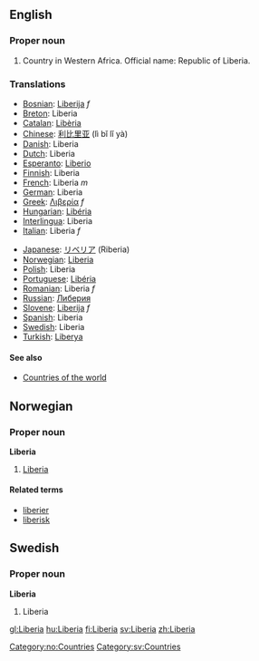 ==English==
===Proper noun===

# Country in Western Africa. Official name: Republic of Liberia.
===Translations===
{{top}}
*[[Bosnian]]: [[Liberija]] ''f''
*[[Breton]]: Liberia
*[[Catalan]]: [[Libèria]]
*[[Chinese]]: [[利比里亚]] (lì bǐ lǐ yà)
*[[Danish]]: Liberia
*[[Dutch]]: Liberia
*[[Esperanto]]: [[Liberio]]
*[[Finnish]]: Liberia
*[[French]]: Liberia ''m''
*[[German]]: Liberia
*[[Greek]]: [[Λιβερία]] ''f''
*[[Hungarian]]: [[Libéria]]
*[[Interlingua]]: Liberia
*[[Italian]]: Liberia ''f''
{{mid}}
*[[Japanese]]: [[リベリア]] (Riberia)
*[[Norwegian]]: [[Liberia#Norwegian|Liberia]]
*[[Polish]]: Liberia
*[[Portuguese]]: [[Libéria]]
*[[Romanian]]: Liberia ''f''
*[[Russian]]: [[Либерия]]
*[[Slovene]]: [[Liberija]] ''f''
*[[Spanish]]: Liberia
*[[Swedish]]: Liberia
*[[Turkish]]: [[Liberya]]
{{bottom}}

====See also====
*[[Countries of the world]]

==Norwegian==
===Proper noun===
[[Category:no:Countries]]
'''Liberia'''
#[[Liberia#English|Liberia]]
====Related terms====
*[[liberier]]
*[[liberisk]]

==Swedish==
===Proper noun===
'''Liberia'''
#Liberia

[[Category:sv:Countries]]
[[gl:Liberia]]
[[hu:Liberia]]
[[fi:Liberia]]
[[sv:Liberia]]
[[zh:Liberia]]